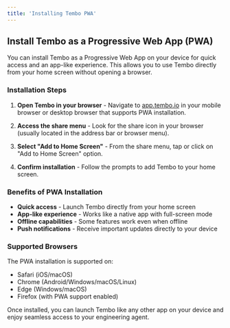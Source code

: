 ```yaml
---
title: 'Installing Tembo PWA'
---
```


## Install Tembo as a Progressive Web App (PWA)

You can install Tembo as a Progressive Web App on your device for quick access and an app-like experience. This allows you to use Tembo directly from your home screen without opening a browser.

### Installation Steps

1. **Open Tembo in your browser** - Navigate to [app.tembo.io](https://app.tembo.io) in your mobile browser or desktop browser that supports PWA installation.

2. **Access the share menu** - Look for the share icon in your browser (usually located in the address bar or browser menu).

3. **Select "Add to Home Screen"** - From the share menu, tap or click on "Add to Home Screen" option.

4. **Confirm installation** - Follow the prompts to add Tembo to your home screen.

### Benefits of PWA Installation

- **Quick access** - Launch Tembo directly from your home screen
- **App-like experience** - Works like a native app with full-screen mode
- **Offline capabilities** - Some features work even when offline
- **Push notifications** - Receive important updates directly to your device

### Supported Browsers

The PWA installation is supported on:
- Safari (iOS/macOS)
- Chrome (Android/Windows/macOS/Linux)
- Edge (Windows/macOS)
- Firefox (with PWA support enabled)

Once installed, you can launch Tembo like any other app on your device and enjoy seamless access to your engineering agent.